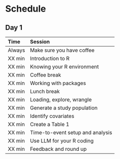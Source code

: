 # Schedule {.unnumbered}

::: panel-tabset
## Day 1 {.unnumbered}

| Time   | Session                          |
|:-------|:---------------------------------|
| Always | Make sure you have coffee        |
| XX min | Introduction to R                |
| XX min | Knowing your R environment       |
| XX min | Coffee break                     |
| XX min | Working with packages            |
| XX min | Lunch break                      |
| XX min | Loading, explore, wrangle        |
| XX min | Generate a study population      |
| XX min | Identify covariates              |
| XX min | Create a Table 1                 |
| XX min | Time-to-event setup and analysis |
| XX min | Use LLM for your R coding        |
| XX min | Feedback and round up            |
:::
